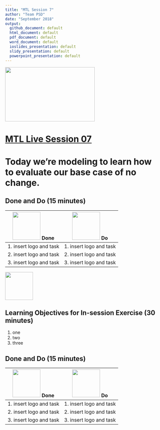 ```yaml
---
title: "MTL Session 7"
author: "Team PSD"
date: "September 2018"
output: 
  github_document: default
  html_document: default
  pdf_document: default
  word_document: default
  ioslides_presentation: default
  slidy_presentation: default
  powerpoint_presentation: default
---
```


<img src = "https://github.com/lzim/teampsd/blob/master/resources/logos/mtl_live_sq_sm.png"
     height = "175" width = "290">  

# [MTL Live Session 07](https://github.com/lzim/teampsd/blob/master/mtl_facilitate_workgroup/mtl_live_guide/mtl_live_session07_see.Rmd "MTL Live Session 07")


# Today we're modeling to learn how to evaluate our base case of no change.

## Done and Do (15 minutes)
<!-- Do/Done Tables -->
| <img src = "https://raw.githubusercontent.com/lzim/teampsd/hexagon_icons/np_hexagon-check-mark_309690_003F72.png" height = "90" width = "90"> **Done** | <img src = "https://raw.githubusercontent.com/lzim/teampsd/hexagon_icons/np_synchronize_778914_003F72.png" height = "90" width = "90"> **Do** |
| --- | --- | 
| 1. insert logo and task | 1. insert logo and task | 
| 2. insert logo and task | 2. insert logo and task | 
| 3. insert logo and task | 3. insert logo and task | 

<!-- Learning Objectives Icon --> 
<img src = "https://github.com/lzim/teampsd/blob/master/resources/icons/we_decided_learning_objectives.png" height = "90" width = "90" style ="display: inline-block"/> 

## Learning Objectives for In-session Exercise (30 minutes)

1. one
2. two 
3. three

## Done and Do (15 minutes)
<!-- Do/Done Tables -->
| <img src = "https://raw.githubusercontent.com/lzim/teampsd/hexagon_icons/np_hexagon-check-mark_309690_003F72.png" height = "90" width = "90"> **Done** | <img src = "https://raw.githubusercontent.com/lzim/teampsd/hexagon_icons/np_synchronize_778914_003F72.png" height = "90" width = "90"> **Do** |
| --- | --- | 
| 1. insert logo and task | 1. insert logo and task | 
| 2. insert logo and task | 2. insert logo and task | 
| 3. insert logo and task | 3. insert logo and task | 
